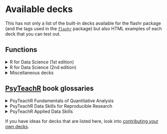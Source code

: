 # Available decks

This has not only a list of the built-in decks available for the flashr package (and the tags used in the [`flashr`](https://jeffreyrstevens.github.io/flashr/) package) but also HTML examples of each deck that you can test out.

## Functions

<details>

<summary>R for Data Science (1st edition)</summary>

-   <a href = "decks/r4ds01.html" target="_blank">Ch. 1 Introduction</a>: `r4ds01`
-   <a href = "decks/r4ds03.html" target="_blank">Ch. 3 Data visualization</a>: `r4ds03`
-   <a href = "decks/r4ds05.html" target="_blank">Ch. 5 Data transformation</a>: `r4ds05`
-   <a href = "decks/r4ds07.html" target="_blank">Ch. 7 Exploratory data analysis</a>: `r4ds07`
-   <a href = "decks/r4ds08.html" target="_blank">Ch. 8 Workflow: projects</a>: `r4ds08`
-   <a href = "decks/r4ds10.html" target="_blank">Ch. 10 Tibbles</a>: `r4ds10`
-   <a href = "decks/r4ds11.html" target="_blank">Ch. 11 Data import</a>: `r4ds11`
-   <a href = "decks/r4ds12.html" target="_blank">Ch. 12 Tidy data</a>: `r4ds12`
-   <a href = "decks/r4ds13.html" target="_blank">Ch. 13 Relational data</a>: `r4ds13`
-   <a href = "decks/r4ds14.html" target="_blank">Ch. 14 Strings</a>: `r4ds14`
-   <a href = "decks/r4ds15.html" target="_blank">Ch. 15 Factors</a>: `r4ds15`
-   <a href = "decks/r4ds16.html" target="_blank">Ch. 16 Dates and times</a>: `r4ds16`
-   <a href = "decks/r4ds18.html" target="_blank">Ch. 18 Pipes</a>: `r4ds18`
-   <a href = "decks/r4ds20.html" target="_blank">Ch. 20 Vectors</a>: `r4ds20`
-   <a href = "decks/r4ds21.html" target="_blank">Ch. 21 Iteration</a>: `r4ds21`
-   <a href = "decks/r4ds23.html" target="_blank">Ch. 23 Model basics</a>: `r4ds23`
-   <a href = "decks/r4ds25.html" target="_blank">Ch. 25 Many models</a>: `r4ds25`
-   <a href = "decks/r4ds27.html" target="_blank">Ch. 27 R Markdown</a>: `r4ds27`
-   <a href = "decks/r4ds28.html" target="_blank">Ch. 28 Graphics for communication</a>: `r4ds28`
-   <a href = "decks/r4ds29.html" target="_blank">Ch. 29 R Markdown formats</a>: `r4ds29`
-   <a href = "decks/r4ds30.html" target="_blank">Ch. 30 R Markdown workflow</a>: `r4ds30`

</details>

<details>

<summary>R for Data Science (2nd edition)</summary>

-   <a href = "decks/r4ds-2e00.html" target="_blank">Ch. 0 Introduction</a>: `r4ds-2e00`
-   <a href = "decks/r4ds-2e01.html" target="_blank">Ch. 1 Data visualization</a>: `r4ds-2e01`
-   <a href = "decks/r4ds-2e02.html" target="_blank">Ch. 2 Workflow: Basics</a>: `r4ds-2e02`
-   <a href = "decks/r4ds-2e03.html" target="_blank">Ch. 3 Data transformation</a>: `r4ds-2e03`
-   <a href = "decks/r4ds-2e04.html" target="_blank">Ch. 4 Workflow: Style</a>: `r4ds-2e04`
-   <a href = "decks/r4ds-2e05.html" target="_blank">Ch. 5 Data tidying</a>: `r4ds-2e05`
-   <a href = "decks/r4ds-2e07.html" target="_blank">Ch. 7 Data import</a>: `r4ds-2e07`
-   <a href = "decks/r4ds-2e09.html" target="_blank">Ch. 9 Layers</a>: `r4ds-2e09`
-   <a href = "decks/r4ds-2e10.html" target="_blank">Ch. 10 Exploratory data analysis</a>: `r4ds-2e10`
-   <a href = "decks/r4ds-2e11.html" target="_blank">Ch. 11 Communication</a>: `r4ds-2e11`
-   <a href = "decks/r4ds-2e12.html" target="_blank">Ch. 12 Logical vectors</a>: `r4ds-2e12`
-   <a href = "decks/r4ds-2e13.html" target="_blank">Ch. 13 Numbers</a>: `r4ds-2e13`
-   <a href = "decks/r4ds-2e14.html" target="_blank">Ch. 14 Strings</a>: `r4ds-2e14`
-   <a href = "decks/r4ds-2e15.html" target="_blank">Ch. 15 Regular expressions</a>: `r4ds-2e15`
-   <a href = "decks/r4ds-2e16.html" target="_blank">Ch. 16 Factors</a>: `r4ds-2e16`
-   <a href = "decks/r4ds-2e17.html" target="_blank">Ch. 17 Dates and times</a>: `r4ds-2e17`
-   <a href = "decks/r4ds-2e18.html" target="_blank">Ch. 18 Missing values</a>: `r4ds-2e18`
-   <a href = "decks/r4ds-2e19.html" target="_blank">Ch. 19 Joins</a>: `r4ds-2e19`
-   <a href = "decks/r4ds-2e20.html" target="_blank">Ch. 20 Spreadsheets</a>: `r4ds-2e20`
-   <a href = "decks/r4ds-2e21.html" target="_blank">Ch. 21 Databases</a>: `r4ds-2e21`
-   <a href = "decks/r4ds-2e22.html" target="_blank">Ch. 22 Arrow</a>: `r4ds-2e22`
-   <a href = "decks/r4ds-2e23.html" target="_blank">Ch. 23 Hierarchical data</a>: `r4ds-2e23`
-   <a href = "decks/r4ds-2e24.html" target="_blank">Ch. 24 Web scraping</a>: `r4ds-2e24`
-   <a href = "decks/r4ds-2e25.html" target="_blank">Ch. 25 Functions</a>: `r4ds-2e25`
-   <a href = "decks/r4ds-2e26.html" target="_blank">Ch. 26 Iteration</a>: `r4ds-2e26`
-   <a href = "decks/r4ds-2e27.html" target="_blank">Ch. 27 Base R</a>: `r4ds-2e27`
-   <a href = "decks/r4ds-2e28.html" target="_blank">Ch. 28 Quarto</a>: `r4ds-2e28`
-   <a href = "decks/r4ds-2e29.html" target="_blank">Ch. 29 Quarto formats</a>: `r4ds-2e29`

</details>

<details>

<summary>Miscellaneous decks</summary>

-   <a href = "decks/data_types.html" target="_blank">Data types</a>: `data_types`
-   <a href = "decks/operators.html" target="_blank">Operators</a>: `operators`
-   <a href = "decks/vectors.html" target="_blank">Vectors</a>: `vectors`

</details>

## [PsyTeachR](https://psyteachr.github.io/) book glossaries

<details>

<summary>PsyTeachR Fundamentals of Quantitative Analysis</summary>

-   <a href = "decks/psyteachr_fqa01.html" target="_blank">Ch. 1 Introduction to programming</a>: `psyteachr_fqa01`
-   <a href = "decks/psyteachr_fqa02.html" target="_blank">Ch. 2 Creating reproducible documents</a>: `psyteachr_fqa002`
-   <a href = "decks/psyteachr_fqa03.html" target="_blank">Ch. 3 Intro to data visualisation</a>: `psyteachr_fqa03`
-   <a href = "decks/psyteachr_fqa04.html" target="_blank">Ch. 4 Data wrangling 1</a>: `psyteachr_fqa04`
-   <a href = "decks/psyteachr_fqa05.html" target="_blank">Ch. 5 Data wrangling 2</a>: `psyteachr_fqa05`
-   <a href = "decks/psyteachr_fqa06.html" target="_blank">Ch. 6 Data wrangling 3</a>: `psyteachr_fqa06`
-   <a href = "decks/psyteachr_fqa07.html" target="_blank">Ch. 7 Scatterplots, boxplots, violin plots</a>: `psyteachr_fqa07`
-   <a href = "decks/psyteachr_fqa08.html" target="_blank">Ch. 8 Regression with continuous predictor</a>: `psyteachr_fqa08`
-   <a href = "decks/psyteachr_fqa09.html" target="_blank">Ch. 9 Regression with categorical predictor</a>: `psyteachr_fqa09`
-   <a href = "decks/psyteachr_fqa10.html" target="_blank">Ch. 10 Statistical power</a>: `psyteachr_fqa10`
-   <a href = "decks/psyteachr_fqa11.html" target="_blank">Ch. 11 Missing data</a>: `psyteachr_fqa11`
-   <a href = "decks/psyteachr_fqa12.html" target="_blank">Ch. 12 One-way ANOVA</a>: `psyteachr_fqa12`
-   <a href = "decks/psyteachr_fqa13.html" target="_blank">Ch. 13 Factorial ANOVA</a>: `psyteachr_fqa13`
-   <a href = "decks/psyteachr_fqa14.html" target="_blank">Ch. 14 Multiple regression</a>: `psyteachr_fqa14`
-   <a href = "decks/psyteachr_fqa15.html" target="_blank">Ch. 15 Analysis Journey 1</a>: `psyteachr_fqa15`
-   <a href = "decks/psyteachr_fqa16.html" target="_blank">Ch. 16 Analysis Journey 2</a>: `psyteachr_fqa16`
<!-- -   <a href = "decks/psyteachr_fqa17.html" target="_blank">Ch. 17 Multiple regression</a>: `psyteachr_fqa17` -->

</details>

<details>

<summary>PsyTeachR Data Skills for Reproducible Research</summary>

-   <a href = "decks/psyteachr_dsrr01.html" target="_blank">Ch. 1 Introduction</a>: `psyteachr_dsrr01`
-   <a href = "decks/psyteachr_dsrr02.html" target="_blank">Ch. 2 Reports</a>: `psyteachr_dsrr02`
-   <a href = "decks/psyteachr_dsrr03.html" target="_blank">Ch. 3 Data visualisation</a>: `psyteachr_dsrr03`
-   <a href = "decks/psyteachr_dsrr04.html" target="_blank">Ch. 4 Data summaries</a>: `psyteachr_dsrr04`
-   <a href = "decks/psyteachr_dsrr05.html" target="_blank">Ch. 5 Data relations</a>: `psyteachr_dsrr05`
-   <a href = "decks/psyteachr_dsrr06.html" target="_blank">Ch. 6 Data tidying</a>: `psyteachr_dsrr06`
-   <a href = "decks/psyteachr_dsrr07.html" target="_blank">Ch. 7 Data wrangling</a>: `psyteachr_dsrr07`
-   <a href = "decks/psyteachr_dsrr08.html" target="_blank">Ch. 8 Iteration & functions</a>: `psyteachr_dsrr08`
-   <a href = "decks/psyteachr_dsrr09.html" target="_blank">Ch. 9 Probability & simulation</a>: `psyteachr_dsrr09`
-   <a href = "decks/psyteachr_dsrr10.html" target="_blank">Ch. 10 Next steps</a>: `psyteachr_dsrr10`

</details>

<details>

<summary>PsyTeachR Applied Data Skills</summary>

-   <a href = "decks/psyteachr_ads01.html" target="_blank">Ch. 1 Intro to R and RStudio</a>: `psyteachr_ads01`
-   <a href = "decks/psyteachr_ads02.html" target="_blank">Ch. 2 Reports with R Markdown</a>: `psyteachr_ads02`
-   <a href = "decks/psyteachr_ads03.html" target="_blank">Ch. 3 Data visualisation</a>: `psyteachr_ads03`
-   <a href = "decks/psyteachr_ads04.html" target="_blank">Ch. 4 Data summaries</a>: `psyteachr_ads04`
-   <a href = "decks/psyteachr_ads05.html" target="_blank">Ch. 5 Practice report</a>: `psyteachr_ads05`
-   <a href = "decks/psyteachr_ads06.html" target="_blank">Ch. 6 Coding with AI</a>: `psyteachr_ads06`
-   <a href = "decks/psyteachr_ads07.html" target="_blank">Ch. 7 Data relations</a>: `psyteachr_ads07`
-   <a href = "decks/psyteachr_ads08.html" target="_blank">Ch. 8 Data tidying</a>: `psyteachr_ads08`
-   <a href = "decks/psyteachr_ads09.html" target="_blank">Ch. 9 Data wrangling</a>: `psyteachr_ads09`
-   <a href = "decks/psyteachr_ads10.html" target="_blank">Ch. 10 Customising visualisations & reports</a>: `psyteachr_ads10`

</details>

If you have ideas for decks that are listed here, look into [contributing your own decks](contribute.html).